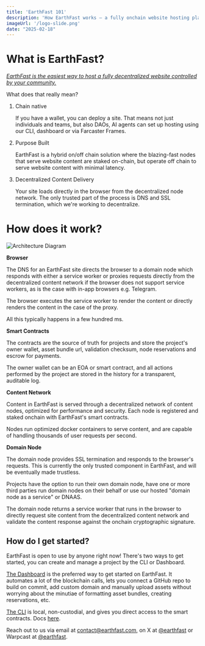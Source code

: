 ```yaml
---
title: 'EarthFast 101'
description: 'How EarthFast works – a fully onchain website hosting platform with decentralized content delivery.'
imageUrl: '/logo-slide.png'
date: "2025-02-18"
---
```


# What is EarthFast?

_<u>EarthFast is the easiest way to host a fully decentralized website controlled by your community.</u>_

What does that really mean?

1. Chain native

    If you have a wallet, you can deploy a site. That means not just individuals and teams, but also DAOs, AI agents can set up hosting using our CLI, dashboard or via Farcaster Frames.

2. Purpose Built

    EarthFast is a hybrid on/off chain solution where the blazing-fast nodes that serve website content are staked on-chain, but operate off chain to serve website content with minimal latency.

3. Decentralized Content Delivery

    Your site loads directly in the browser from the decentralized node network. The only trusted part of the process is DNS and SSL termination, which we're working to decentralize.

# How does it work?

![Architecture Diagram](/ef-architecture.png)

**Browser**

The DNS for an EarthFast site directs the browser to a domain node which responds with either a service worker or proxies requests directly from the decentralized content network if the browser does not support service workers, as is the case with in-app browsers e.g. Telegram.

The browser executes the service worker to render the content or directly renders the content in the case of the proxy.

All this typically happens in a few hundred ms.

**Smart Contracts**

The contracts are the source of truth for projects and store the project's owner wallet, asset bundle url, validation checksum, node reservations and escrow for payments.

The owner wallet can be an EOA or smart contract, and all actions performed by the project are stored in the history for a transparent, auditable log.

**Content Network**

Content in EarthFast is served through a decentralized network of content nodes, optimized for performance and security. Each node is registered and staked onchain with EarthFast's smart contracts.

Nodes run optimized docker containers to serve content, and are capable of handling thousands of user requests per second.

**Domain Node**

The domain node provides SSL termination and responds to the browser's requests. This is currently the only trusted component in EarthFast, and will be eventually made trustless.

Projects have the option to run their own domain node, have one or more third parties run domain nodes on their behalf or use our hosted "domain node as a service" or DNAAS.

The domain node returns a service worker that runs in the browser to directly request site content from the decentralized content network and validate the content response  against the onchain cryptographic signature.

## How do I get started?

EarthFast is open to use by anyone right now! There's two ways to get started, you can create and manage a project by the CLI or Dashboard.

[The Dashboard](https://dashboard.earthfast.com/) is the preferred way to get started on EarthFast. It automates a lot of the blockchain calls, lets you connect a GitHub repo to build on commit, add custom domain and manually upload assets without worrying about the minutiae of formatting asset bundles, creating reservations, etc.

[The CLI](https://www.npmjs.com/package/earthfast-cli) is local, non-custodial, and gives you direct access to the smart contracts. Docs [here](https://docs.earthfast.com/projects/project-setup).

Reach out to us via email at [contact@earthfast.com](mailto:contact@earthfast.com), on X at [@earthfast](https://x.com/earthfast) or Warpcast at [@earthfast](https://warpcast.com/earthfast).